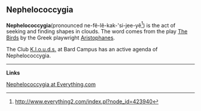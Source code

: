 == Nephelococcygia ==

'''Nephelococcygia '''(pronounced ne-fê-lê-kak-'si-jee-yê<ref>http://www.everything2.com/index.pl?node_id=423940</ref>) is the act of seeking and finding shapes in clouds. The word comes from the play [[The Birds]] by the Greek playwright [[Aristophanes]]. 

The Club [[K.l.o.u.d.s.]] at Bard Campus has an active agenda of Nephelococcygia.


----

'''Links'''

[http://www.everything2.com/index.pl?node_id=423940 Nephelococcygia at Everything.com]